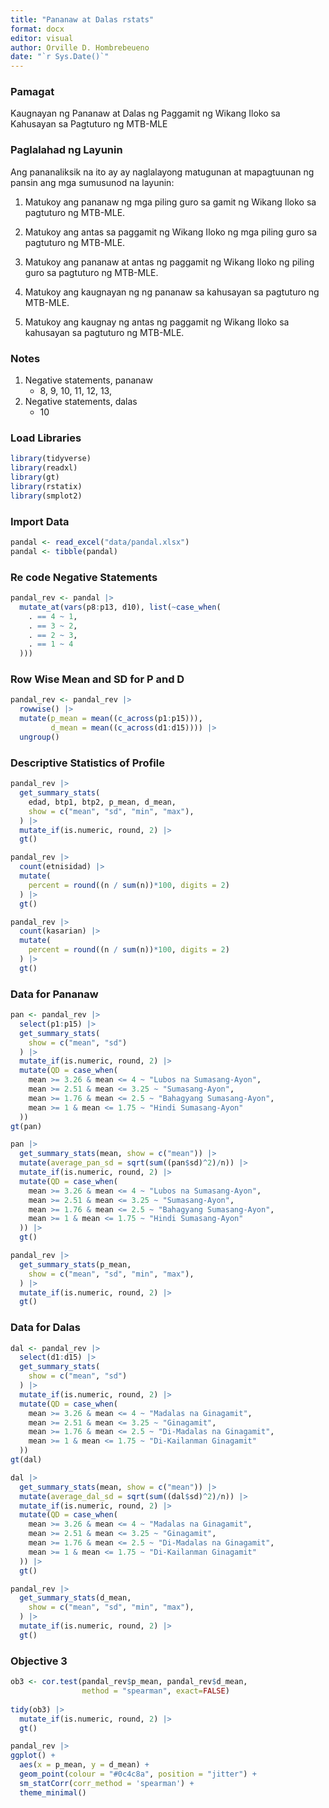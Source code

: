 ```yaml
---
title: "Pananaw at Dalas rstats"
format: docx
editor: visual
author: Orville D. Hombrebeueno
date: "`r Sys.Date()`"
---
```


### Pamagat

Kaugnayan ng Pananaw at Dalas ng Paggamit ng Wikang Iloko sa Kahusayan sa Pagtuturo ng MTB-MLE

### Paglalahad ng Layunin

Ang pananaliksik na ito ay ay naglalayong matugunan at mapagtuunan ng pansin ang mga sumusunod na layunin:

1.  Matukoy ang pananaw ng mga piling guro sa gamit ng Wikang Iloko sa pagtuturo ng MTB-MLE.

2.  Matukoy ang antas sa paggamit ng Wikang Iloko ng mga piling guro sa pagtuturo ng MTB-MLE.

3.  Matukoy ang pananaw at antas ng paggamit ng Wikang Iloko ng piling guro sa pagtuturo ng MTB-MLE.

4.  Matukoy ang kaugnayan ng ng pananaw sa kahusayan sa pagtuturo ng MTB-MLE.

5.  Matukoy ang kaugnay ng antas ng paggamit ng Wikang Iloko sa kahusayan sa pagtuturo ng MTB-MLE.

### Notes

1.  Negative statements, pananaw
    -   8, 9, 10, 11, 12, 13,
2.  Negative statements, dalas
    -   10

### Load Libraries

```r
library(tidyverse)
library(readxl)
library(gt)
library(rstatix)
library(smplot2)
```

### Import Data

```r
pandal <- read_excel("data/pandal.xlsx")
pandal <- tibble(pandal)
```

### Re code Negative Statements

```r
pandal_rev <- pandal |>
  mutate_at(vars(p8:p13, d10), list(~case_when(
    . == 4 ~ 1,
    . == 3 ~ 2,
    . == 2 ~ 3,
    . == 1 ~ 4
  )))
```

### Row Wise Mean and SD for P and D

```r
pandal_rev <- pandal_rev |>
  rowwise() |>
  mutate(p_mean = mean((c_across(p1:p15))),
         d_mean = mean((c_across(d1:d15)))) |>
  ungroup()
```

### Descriptive Statistics of Profile

```r
pandal_rev |>
  get_summary_stats(
    edad, btp1, btp2, p_mean, d_mean,
    show = c("mean", "sd", "min", "max"),
  ) |>
  mutate_if(is.numeric, round, 2) |>
  gt()
```

```r
pandal_rev |>
  count(etnisidad) |>
  mutate(
    percent = round((n / sum(n))*100, digits = 2)
  ) |>
  gt()
```

```r
pandal_rev |>
  count(kasarian) |>
  mutate(
    percent = round((n / sum(n))*100, digits = 2)
  ) |>
  gt()
```

### Data for Pananaw

```r
pan <- pandal_rev |>
  select(p1:p15) |>
  get_summary_stats(
    show = c("mean", "sd")
  ) |>
  mutate_if(is.numeric, round, 2) |>
  mutate(QD = case_when(
    mean >= 3.26 & mean <= 4 ~ "Lubos na Sumasang-Ayon",
    mean >= 2.51 & mean <= 3.25 ~ "Sumasang-Ayon",
    mean >= 1.76 & mean <= 2.5 ~ "Bahagyang Sumasang-Ayon",
    mean >= 1 & mean <= 1.75 ~ "Hindi Sumasang-Ayon"
  ))
gt(pan)
```

```r
pan |>
  get_summary_stats(mean, show = c("mean")) |>
  mutate(average_pan_sd = sqrt(sum((pan$sd)^2)/n)) |>
  mutate_if(is.numeric, round, 2) |>
  mutate(QD = case_when(
    mean >= 3.26 & mean <= 4 ~ "Lubos na Sumasang-Ayon",
    mean >= 2.51 & mean <= 3.25 ~ "Sumasang-Ayon",
    mean >= 1.76 & mean <= 2.5 ~ "Bahagyang Sumasang-Ayon",
    mean >= 1 & mean <= 1.75 ~ "Hindi Sumasang-Ayon"
  )) |>
  gt()
```

```r
pandal_rev |>
  get_summary_stats(p_mean,
    show = c("mean", "sd", "min", "max"),
  ) |>
  mutate_if(is.numeric, round, 2) |>
  gt()
```

### Data for Dalas

```r
dal <- pandal_rev |>
  select(d1:d15) |>
  get_summary_stats(
    show = c("mean", "sd")
  ) |>
  mutate_if(is.numeric, round, 2) |>
  mutate(QD = case_when(
    mean >= 3.26 & mean <= 4 ~ "Madalas na Ginagamit",
    mean >= 2.51 & mean <= 3.25 ~ "Ginagamit",
    mean >= 1.76 & mean <= 2.5 ~ "Di-Madalas na Ginagamit",
    mean >= 1 & mean <= 1.75 ~ "Di-Kailanman Ginagamit"
  ))
gt(dal)
```

```r
dal |>
  get_summary_stats(mean, show = c("mean")) |>
  mutate(average_dal_sd = sqrt(sum((dal$sd)^2)/n)) |>
  mutate_if(is.numeric, round, 2) |>
  mutate(QD = case_when(
    mean >= 3.26 & mean <= 4 ~ "Madalas na Ginagamit",
    mean >= 2.51 & mean <= 3.25 ~ "Ginagamit",
    mean >= 1.76 & mean <= 2.5 ~ "Di-Madalas na Ginagamit",
    mean >= 1 & mean <= 1.75 ~ "Di-Kailanman Ginagamit"
  )) |>
  gt()
```

```r
pandal_rev |>
  get_summary_stats(d_mean,
    show = c("mean", "sd", "min", "max"),
  ) |>
  mutate_if(is.numeric, round, 2) |>
  gt()
```

### Objective 3

```r
ob3 <- cor.test(pandal_rev$p_mean, pandal_rev$d_mean,
                method = "spearman", exact=FALSE)
  
tidy(ob3) |>
  mutate_if(is.numeric, round, 2) |>
  gt()
```

```r
pandal_rev |>
ggplot() +
  aes(x = p_mean, y = d_mean) +
  geom_point(colour = "#0c4c8a", position = "jitter") +
  sm_statCorr(corr_method = 'spearman') +
  theme_minimal()
```
